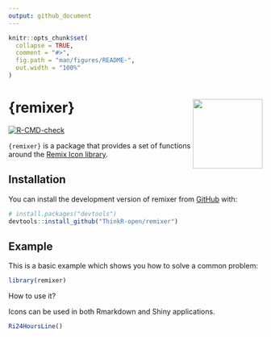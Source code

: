 ```yaml
---
output: github_document
---
```


<!-- README.md is generated from README.Rmd. Please edit that file -->

```r
knitr::opts_chunk$set(
  collapse = TRUE,
  comment = "#>",
  fig.path = "man/figures/README-",
  out.width = "100%"
)
```

# {remixer} <img src="man/figures/logo.png" align="right" height="138" alt="" />

<!-- badges: start -->
 [![R-CMD-check](https://github.com/ThinkR-open/remixer/actions/workflows/R-CMD-check.yaml/badge.svg)](https://github.com/ThinkR-open/remixer/actions/workflows/R-CMD-check.yaml)
<!-- badges: end -->

`{remixer}` is a package that provides a set of functions around the [Remix Icon library](https://remixicon.com/).

## Installation

You can install the development version of remixer from [GitHub](https://github.com/) with:

``` r
# install.packages("devtools")
devtools::install_github("ThinkR-open/remixer")
```

## Example

This is a basic example which shows you how to solve a common problem:

```r
library(remixer)
```

How to use it?

Icons can be used in both Rmarkdown and Shiny applications.

```r
Ri24HoursLine()
```

